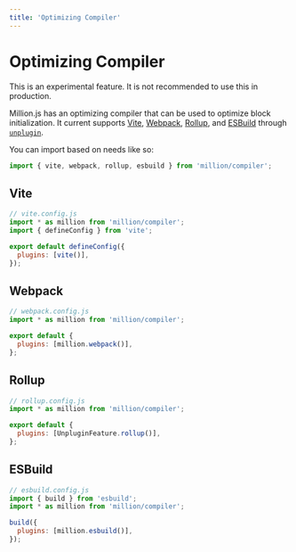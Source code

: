 ```yaml
---
title: 'Optimizing Compiler'
---
```



# Optimizing Compiler

<Callout>
  This is an experimental feature. It is not recommended to use this in
  production.
</Callout>

Million.js has an optimizing compiler that can be used to optimize block initialization. It current supports [Vite](https://vitejs.dev), [Webpack](https://webpack.js.org), [Rollup](https://rollupjs.org), and [ESBuild](https://esbuild.github.io/) through [`unplugin`](https://github.com/unjs/unplugin).

You can import based on needs like so:

```js
import { vite, webpack, rollup, esbuild } from 'million/compiler';
```

## Vite

```js
// vite.config.js
import * as million from 'million/compiler';
import { defineConfig } from 'vite';

export default defineConfig({
  plugins: [vite()],
});
```

## Webpack

```js
// webpack.config.js
import * as million from 'million/compiler';

export default {
  plugins: [million.webpack()],
};
```

## Rollup

```js
// rollup.config.js
import * as million from 'million/compiler';

export default {
  plugins: [UnpluginFeature.rollup()],
};
```

## ESBuild

```js
// esbuild.config.js
import { build } from 'esbuild';
import * as million from 'million/compiler';

build({
  plugins: [million.esbuild()],
});
```
